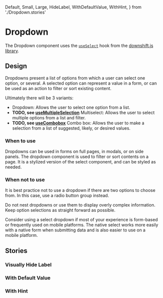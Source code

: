   Default,
  Small,
  Large,
  HideLabel,
  WithDefaultValue,
  WithHint,
} from './Dropdown.stories'

<!--
  Docs Story parameters: https://github.com/storybookjs/storybook/blob/ff7c2063819f7940c5e794165559835ccd630a22/addons/docs/src/blocks/Story.tsx
-->

<Meta title="Components/Dropdown" />

# Dropdown

The Dropdown component uses the [`useSelect`](https://github.com/downshift-js/downshift/tree/master/src/hooks/useSelect) hook from the [downshift.js library](https://www.downshift-js.com/).

<Canvas>
  <Story story={Default} />
</Canvas>

<ArgsTable of={Dropdown} story="^" />

## Design

Dropdowns present a list of options from which a user can select one option, or several. A selected option can represent a value in a form, or can be used as an action to filter or sort existing content.

Ultimately there will be 3 variants:

- Dropdown: Allows the user to select one option from a list.
- **TODO, see [useMultipleSelection](https://www.downshift-js.com/use-multiple-selection)** Multiselect: Allows the user to select multiple options from a list and filter.
- **TODO, see [useCombobox](https://www.downshift-js.com/use-multiple-selection)** Combo box: Allows the user to make a selection from a list of suggested, likely, or desired values.

### When to use

Dropdowns can be used in forms on full pages, in modals, or on side panels. The dropdown component is used to filter or sort contents on a page. It is a stylized version of the select component, and can be styled as needed.

### When not to use

It is best practice not to use a dropdown if there are two options to choose from. In this case, use a radio button group instead.

Do not nest dropdowns or use them to display overly complex information. Keep option selections as straight forward as possible.

Consider using a select dropdown if most of your experience is form-based or frequently used on mobile platforms. The native select works more easily with a native form when submitting data and is also easier to use on a mobile platform.

## Stories

### Visually Hide Label

<Canvas>
  <Story story={HideLabel} />
</Canvas>

### With Default Value

<Canvas>
  <Story story={WithDefaultValue} />
</Canvas>

### With Hint

<Canvas>
  <Story story={WithHint} />
</Canvas>

